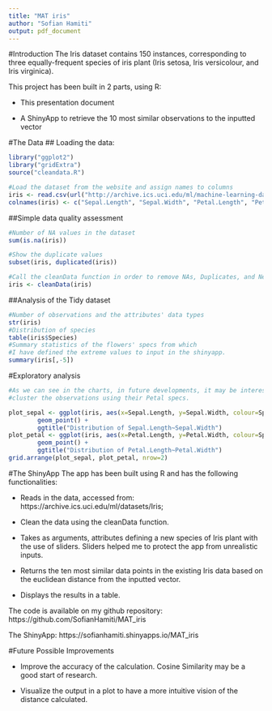 ```yaml
---
title: "MAT iris"
author: "Sofian Hamiti"
output: pdf_document
---
```


#Introduction
The Iris dataset contains 150 instances, corresponding to three 
equally-frequent species of iris plant (Iris setosa, Iris versicolour, and Iris virginica).

This project has been built in 2 parts, using R:

- This presentation document 

- A ShinyApp to retrieve the 10 most similar observations to the inputted vector


#The Data
## Loading the data:
```r
library("ggplot2")
library("gridExtra")
source("cleandata.R")

#Load the dataset from the website and assign names to columns
iris <- read.csv(url("http://archive.ics.uci.edu/ml/machine-learning-databases/iris/iris.data")) 
colnames(iris) <- c("Sepal.Length", "Sepal.Width", "Petal.Length", "Petal.Width", "Species")
```

##Simple data quality assessment
```r
#Number of NA values in the dataset
sum(is.na(iris))

#Show the duplicate values
subset(iris, duplicated(iris))

#Call the cleanData function in order to remove NAs, Duplicates, and Negative values.
iris <- cleanData(iris)
```

##Analysis of the Tidy dataset
```r
#Number of observations and the attributes' data types
str(iris)
#Distribution of species
table(iris$Species)
#Summary statistics of the flowers' specs from which 
#I have defined the extreme values to input in the shinyapp.
summary(iris[,-5])
```


#Exploratory analysis
```r
#As we can see in the charts, in future developments, it may be interesting to 
#cluster the observations using their Petal specs.
```
```r
plot_sepal <- ggplot(iris, aes(x=Sepal.Length, y=Sepal.Width, colour=Species)) +
        geom_point() +
        ggtitle("Distribution of Sepal.Length~Sepal.Width")
plot_petal <- ggplot(iris, aes(x=Petal.Length, y=Petal.Width, colour=Species)) +
        geom_point() +
        ggtitle("Distribution of Petal.Length~Petal.Width")
grid.arrange(plot_sepal, plot_petal, nrow=2)
```


#The ShinyApp
The app has been built using R and has the following functionalities:

- Reads in the data, accessed from: https://archive.ics.uci.edu/ml/datasets/Iris;

- Clean the data  using the cleanData function.

- Takes as arguments, attributes defining a new species of Iris plant with the use of sliders. 
        Sliders helped me to protect the app from unrealistic inputs.

- Returns the ten most similar data points in the existing Iris data based on the euclidean distance from the inputted vector.

- Displays the results in a table.

The code is available on my github repository:
https://github.com/SofianHamiti/MAT_iris

The ShinyApp:
https://sofianhamiti.shinyapps.io/MAT_iris

#Future Possible Improvements

- Improve the accuracy of the calculation. Cosine Similarity may be a good start of research.

- Visualize the output in a plot to have a more intuitive vision of the distance calculated.
